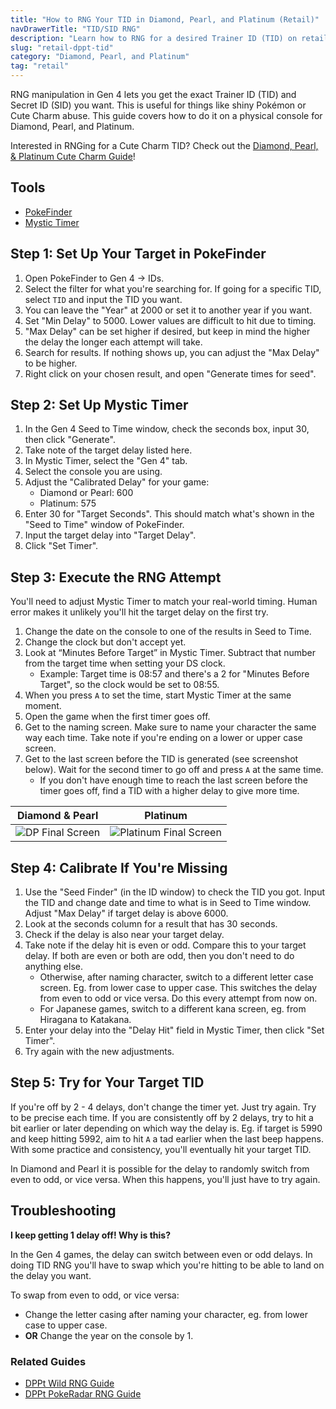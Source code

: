 ```yaml
---
title: "How to RNG Your TID in Diamond, Pearl, and Platinum (Retail)"
navDrawerTitle: "TID/SID RNG"
description: "Learn how to RNG for a desired Trainer ID (TID) on retail in Diamond, Pearl, and Platinum."
slug: "retail-dppt-tid"
category: "Diamond, Pearl, and Platinum"
tag: "retail"
---
```


RNG manipulation in Gen 4 lets you get the exact Trainer ID (TID) and Secret ID (SID) you want. This is useful for things like shiny Pokémon or Cute Charm abuse. This guide covers how to do it on a physical console for Diamond, Pearl, and Platinum.

Interested in RNGing for a Cute Charm TID? Check out the [Diamond, Pearl, & Platinum Cute Charm Guide](/dppt-cute-charm)!

## Tools

- [PokeFinder](/pokefinder)
- [Mystic Timer](/mystic-timer)

## Step 1: Set Up Your Target in PokeFinder

1. Open PokeFinder to Gen 4 -> IDs.
2. Select the filter for what you're searching for. If going for a specific TID, select `TID` and input the TID you want.
3. You can leave the "Year" at 2000 or set it to another year if you want.
4. Set "Min Delay" to 5000. Lower values are difficult to hit due to timing.
5. "Max Delay" can be set higher if desired, but keep in mind the higher the delay the longer each attempt will take.
6. Search for results. If nothing shows up, you can adjust the "Max Delay" to be higher.
7. Right click on your chosen result, and open "Generate times for seed".

## Step 2: Set Up Mystic Timer

1. In the Gen 4 Seed to Time window, check the seconds box, input 30, then click "Generate".
2. Take note of the target delay listed here.
3. In Mystic Timer, select the "Gen 4" tab.
4. Select the console you are using.
5. Adjust the "Calibrated Delay" for your game:
   - Diamond or Pearl: 600
   - Platinum: 575
6. Enter 30 for "Target Seconds". This should match what's shown in the "Seed to Time" window of PokeFinder.
7. Input the target delay into "Target Delay".
8. Click "Set Timer".

## Step 3: Execute the RNG Attempt

You'll need to adjust Mystic Timer to match your real-world timing. Human error makes it unlikely you'll hit the target delay on the first try.

1. Change the date on the console to one of the results in Seed to Time.
2. Change the clock but don't accept yet.
3. Look at “Minutes Before Target” in Mystic Timer. Subtract that number from the target time when setting your DS clock.
   - Example: Target time is 08:57 and there's a 2 for "Minutes Before Target", so the clock would be set to 08:55.
4. When you press `A` to set the time, start Mystic Timer at the same moment.
5. Open the game when the first timer goes off.
6. Get to the naming screen. Make sure to name your character the same way each time. Take note if you're ending on a lower or upper case screen.
7. Get to the last screen before the TID is generated (see screenshot below). Wait for the second timer to go off and press `A` at the same time.
   - If you don't have enough time to reach the last screen before the timer goes off, find a TID with a higher delay to give more time.

| Diamond & Pearl                                                             | Platinum                                                                                |
| --------------------------------------------------------------------------- | --------------------------------------------------------------------------------------- |
| ![DP Final Screen](/images/Diamond-Pearl-Platinum/TID/DPTIDFinalScreen.png) | ![Platinum Final Screen](/images/Diamond-Pearl-Platinum/TID/PlatinumTIDFinalScreen.png) |

## Step 4: Calibrate If You're Missing

1. Use the "Seed Finder" (in the ID window) to check the TID you got. Input the TID and change date and time to what is in Seed to Time window. Adjust "Max Delay" if target delay is above 6000.
2. Look at the seconds column for a result that has 30 seconds.
3. Check if the delay is also near your target delay.
4. Take note if the delay hit is even or odd. Compare this to your target delay. If both are even or both are odd, then you don't need to do anything else.
   - Otherwise, after naming character, switch to a different letter case screen. Eg. from lower case to upper case. This switches the delay from even to odd or vice versa. Do this every attempt from now on.
   - For Japanese games, switch to a different kana screen, eg. from Hiragana to Katakana.
5. Enter your delay into the "Delay Hit" field in Mystic Timer, then click "Set Timer".
6. Try again with the new adjustments.

## Step 5: Try for Your Target TID

If you're off by 2 - 4 delays, don't change the timer yet. Just try again. Try to be precise each time.
If you are consistently off by 2 delays, try to hit a bit earlier or later depending on which way the delay is.
Eg. if target is 5990 and keep hitting 5992, aim to hit `A` a tad earlier when the last beep happens.
With some practice and consistency, you'll eventually hit your target TID.

In Diamond and Pearl it is possible for the delay to randomly switch from even to odd, or vice versa. When this happens, you'll just have to try again.

## Troubleshooting

**I keep getting 1 delay off! Why is this?**

In the Gen 4 games, the delay can switch between even or odd delays. In doing TID RNG you'll have to swap which you're hitting to be able to land on the delay you want.

To swap from even to odd, or vice versa:

- Change the letter casing after naming your character, eg. from lower case to upper case.
- **OR** Change the year on the console by 1.

### Related Guides

- [DPPt Wild RNG Guide](/dppt-wild)
- [DPPt PokeRadar RNG Guide](/dppt-pokeradar-rng/)

